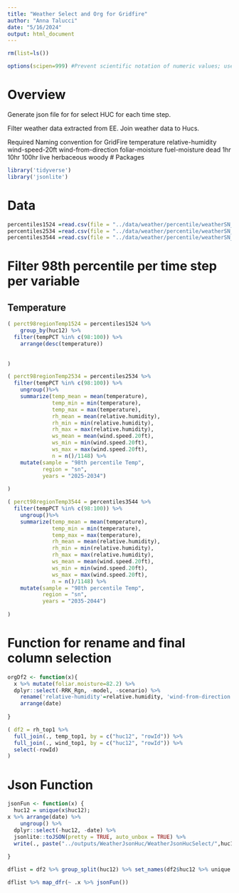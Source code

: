 ```yaml
---
title: "Weather Select and Org for Gridfire"
author: "Anna Talucci"
date: "5/16/2024"
output: html_document
---
```



```r
rm(list=ls())
```

```r
options(scipen=999) #Prevent scientific notation of numeric values; use =0 to reset
```

# Overview
Generate json file for for select HUC for each time step. 

Filter weather data extracted from EE. Join weather data to Hucs. 

Required Naming convention for GridFire 
temperature
relative-humidity
wind-speed-20ft
wind-from-direction
foliar-moisture
fuel-moisture
dead
1hr
10hr
100hr
live
herbaceous
woody
# Packages
```r
library('tidyverse')
library('jsonlite')
```


# Data
```r
percentiles1524 =read.csv(file = "../data/weather/percentile/weatherSN_2015_2024.csv", header = TRUE)
percentiles2534 =read.csv(file = "../data/weather/percentile/weatherSN_2025_2034.csv", header = TRUE)
percentiles3544 =read.csv(file = "../data/weather/percentile/weatherSN_2035_2044.csv", header = TRUE)
```


# Filter 98th percentile per time step per variable

## Temperature
```r
( perct98regionTemp1524 = percentiles1524 %>% 
    group_by(huc12) %>% 
  filter(tempPCT %in% c(98:100)) %>%
    arrange(desc(temperature))
    
              
)
```

```r
( perct98regionTemp2534 = percentiles2534 %>% 
  filter(tempPCT %in% c(98:100)) %>%
    ungroup()%>%
    summarize(temp_mean = mean(temperature),
              temp_min = min(temperature),
              temp_max = max(temperature),
              rh_mean = mean(relative.humidity), 
              rh_min = min(relative.humidity), 
              rh_max = max(relative.humidity), 
              ws_mean = mean(wind.speed.20ft),
              ws_min = min(wind.speed.20ft),
              ws_max = max(wind.speed.20ft),
              n = n()/1148) %>%
    mutate(sample = "98th percentile Temp", 
           region = "sn",
           years = "2025-2034")
              
)
```

```r
( perct98regionTemp3544 = percentiles3544 %>% 
  filter(tempPCT %in% c(98:100)) %>%
    ungroup()%>%
    summarize(temp_mean = mean(temperature),
              temp_min = min(temperature),
              temp_max = max(temperature),
              rh_mean = mean(relative.humidity), 
              rh_min = min(relative.humidity), 
              rh_max = max(relative.humidity), 
              ws_mean = mean(wind.speed.20ft),
              ws_min = min(wind.speed.20ft),
              ws_max = max(wind.speed.20ft),
              n = n()/1148) %>%
    mutate(sample = "98th percentile Temp", 
           region = "sn",
           years = "2035-2044")
              
)
```


# Function for rename and final column selection
```r
orgDf2 <- function(x){
  x %>% mutate(foliar.moisture=82.2) %>%
  dplyr::select(-RRK_Rgn, -model, -scenario) %>%
    rename('relative-humidity'=relative.humidity, 'wind-from-direction'=wind.from.direction, 'wind-speed-20ft'=wind.speed.20ft, 'foliar-moisture'=foliar.moisture) %>%
    arrange(date)
    
}

```


```r
( df2 = rh_top1 %>% 
  full_join(., temp_top1, by = c("huc12", "rowId")) %>% 
  full_join(., wind_top1, by = c("huc12", "rowId")) %>%
  select(-rowId)
)
```

# Json Function
```r
jsonFun <- function(x) {
  huc12 = unique(x$huc12);
x %>% arrange(date) %>%
    ungroup() %>%
  dplyr::select(-huc12, -date) %>%
  jsonlite::toJSON(pretty = TRUE, auto_unbox = TRUE) %>%
  write(., paste("../outputs/WeatherJsonHuc/WeatherJsonHucSelect/",huc12,'_2039.json'))
  
}
```

```r
dflist = df2 %>% group_split(huc12) %>% set_names(df2$huc12 %>% unique %>% sort)
```

```r
dflist %>% map_dfr(~ .x %>% jsonFun())
```
